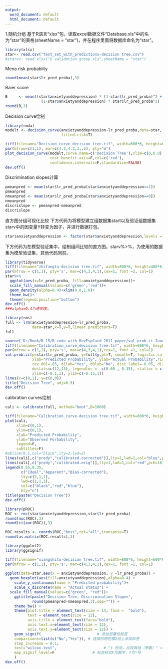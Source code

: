 ---
output:
  word_document: default
  html_document: default
---
1.随机分组
基于R语言“xlsx”包，读取excel数据文件“Database.xls”中的名为“star”的表格(sheetName = "star")，并在程序里面将数据库命名为“star”。
```{r}
library(xlsx)
star<- read.csv("test_set_with_predictions-decision tree.csv")
#starv<- read.xlsx("6 validation group.xls",sheetName = "star")
```

Mena risk probablity
```{r}
round(mean(star$lr_pred_proba),3)
```

Baier score
```{r}
B     <- mean((star$anxietyanddepression) * (1-star$lr_pred_proba)^2 + 
                (1-star$anxietyanddepression) * star$lr_pred_proba^2)
round(B,3)
```


Decision curve绘制
```{r}
library(rmda)
modelt <- decision_curve(anxietyanddepression~lr_pred_proba,data=star,
                         fitted.risk=T)
```

```{r}
tiff(filename="Decision_curve_decision tree.tif", width=600*6, height=600*6, res=90*6)
par(mfrow=c(1,1), mar=c(4.2,4.2,3,.5), pty="m")
plot_decision_curve(modelt,curve.name=c('Decision Tree'),xlim=c(0,0.8),ylim=c(0,0.6),
                    cost.benefit.axis=F,col=c('red'),
                    confidence.intervals=F,standardize=FALSE)
dev.off()
```


Discrimination slopes计算
```{r}
pmeanpred <- mean(star$lr_pred_proba[star$anxietyanddepression==1])
pmeanpred 
nmeanpred <- mean(star$lr_pred_proba[star$anxietyanddepression==0])
nmeanpred
discrislope <- pmeanpred-nmeanpred
discrislope
```

直方图分组可视化比较
下方代码为将模型建立组数据集start以及验证组数据集starv中的因变量Y转变为因子，并进行数据打包。

```{r}
star$anxietyanddepression <- factor(star$anxietyanddepression,levels = c(0,1),labels=c("No","Yes"))
```

下方代码为在模型验证集中，绘制组间比较的直方图。starv%>%，为使用的数据集为模型验证集，其他代码同前。
```{r}
library(tidyverse)
tiff(filename="zhifangtu-decision tree.tif", width=800*6, height=400*6, res=90*6)
par(mfrow = c(1,1), pty='s', mar=c(4,3,4,1),cex=1, font =2, col=1)
star%>%
  ggplot(aes(x=lr_pred_proba, fill=anxietyanddepression))+
  scale_fill_manual(values=c('green','red'))+
  geom_density(alpha=0.4)+xlim(0.0,1.0)+
  theme_bw()+
  theme(legend.position="bottom")
dev.off()
###alpha=0.4为透明度，
```



```{r}
library(rms)
full <- lrm(anxietyanddepression~lr_pred_proba,
            data=star,x=T,y=T,linear.predictors=T)
full
```



```{r}
source('D:/Book/R-15/R code with RevEspCard 2011 paper/val.prob.ci.June09-3.r')
tiff(filename="Calibration_curve_decision tree.tif", width=600*6, height=600*6, res=90*6)
par(mfrow = c(1,1), pty='s', mar=c(4,3,4,1),cex=1, font =1, col=1)
val.prob.ci(p=star$lr_pred_proba, y=full$y,pl=T, smooth=T, logistic.cal=F, g=10,
            xlab="Predicted Probability", ylab="Actual Probability",riskdist='predicted', cex.lab=.7, 
            cex.d01=.65, d1lab="Yes", d0lab="No", dist.label=-0.05, dist.label2=.025, 
            dostats=c(12,13), legendloc =  c(0.60 , 0.35), statloc = c(0,.80),
            xlim=c(-0.1,1), ylim=c(-0.15,1))
lines(x=c(0,1), y=c(0,0))
title("Decision Tree", adj=0.5)
dev.off()
```


calibration curves绘制
```{r}
cali <- calibrate(full, method="boot",B=1000)

tiff(filename="Calibration_curve-decision tree.tif", width=600*6, height=600*6, res=90*6)
plot(cali,
     xlim=c(0,1),
     ylim=c(0,1),
     xlab="Predicted Probability",
     ylab="Observed Porbability",
     legend=F,
     subtitles=F)
#abline(0,1,col="black",lty=2,lwd=2)
lines(cali[,c("predy","calibrated.corrected")],lty=1,lwd=1,col="blue",pch=16)
lines(cali[,c("predy","calibrated.orig")],lty=1,lwd=1,col="red",pch=16)
legend(0.55,0.35,
       c("Ideal","Apparent","Bias-corrected"),
       lty=c(2,1,1),
       lwd=c(1,1,1),
       col=c("black","red","blue"),
       bty="n")
title(paste("Decision Tree"))
dev.off()
```


```{r}
library(pROC)
ROC <- roc(star$anxietyanddepression,star$lr_pred_proba)
round(auc(ROC),3)
round(ci(auc(ROC)),3)
```


```{r}
ROC.results <- coords(ROC,"best",ret="all",transpose=T)
round(as.matrix(ROC.results),3)
```


```{r}
library(ggplot2)
library(ggsignif)

tiff(filename="xiangshitu-decision tree.tif", width=800*6, height=600*6, res=90*6)
par(mfrow = c(1,1), pty='s', mar=c(4,3,4,1),cex=1, font =1, col=1)
  
ggplot(data=star,aes(x = anxietyanddepression, y =lr_pred_proba)) +
  geom_boxplot(aes(fill=anxietyanddepression),alpha=0.4) +
    scale_y_continuous(name = "Predicted probability")+
    scale_x_discrete(name = "Actual status") +
  scale_fill_manual(values=c("green", "red"))+
    ggtitle(paste("Decision Tree, Discrimination Slope=", 
            round(pmeanpred-nmeanpred,3),sep="")) +
    theme_bw() +
    theme(plot.title = element_text(size = 14, face =  "bold"),
          text = element_text(size = 12),
          axis.title = element_text(face="bold"),
          axis.text.x=element_text(size = 12),
          axis.text.y=element_text(size = 12)) +
    geom_signif(                         # 添加显著性标签
    comparisons=list(c("No","Yes")), # 选择你想在哪2组上添加标签
    step_increase = 0.1,
    test="wilcox.test",                     # "t 检验，比较两组（参数）" = "t.test","Wilcoxon 符号秩检验，比较两组（非参数）" = "wilcox.test"
    map_signif_level=F                 # 标签样式F为数字，T为*号
    )
dev.off()
```

